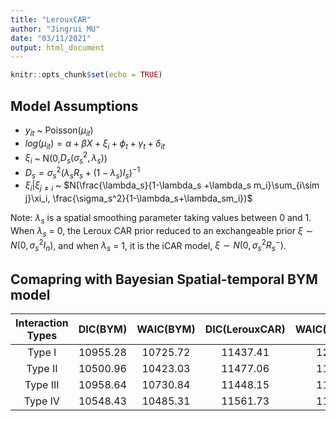 ---
title: "LerouxCAR"
author: "Jingrui MU"
date: "03/11/2021"
output: html_document
---

```{r setup, include=FALSE}
knitr::opts_chunk$set(echo = TRUE)
```

## Model Assumptions

* $y_{it}$ ~ Poisson($\mu_{it}$) 
* $log(\mu_{it}) = \alpha + \beta X+ \xi_i + \phi_t + \gamma_t + \delta_{it}$
* $\xi_i$ ~ N(0,$D_s(\sigma_s^2, \lambda_s)$)
* $D_s = \sigma_s^2(\lambda_sR_s+(1-\lambda_s)I_s)^{-1}$
* $\xi_i|\xi_{j \neq i}$ ~ $N(\frac{\lambda_s}{1-\lambda_s +\lambda_s m_i}\sum_{i\sim j}\xi_i, \frac{\sigma_s^2}{1-\lambda_s+\lambda_sm_i})$

Note: $\lambda_s$ is a spatial smoothing parameter taking values between 0 and 1. When $\lambda_s$ = 0, the Leroux CAR prior reduced to an exchangeable prior $\xi \sim N(0,\sigma_s^2I_n)$, and when $\lambda_s$ = 1, it is the iCAR model, $\xi \sim N(0,\sigma_s^2R_s^{-})$.


## Comapring with Bayesian Spatial-temporal BYM model 

| Interaction Types | DIC(BYM) | WAIC(BYM) | DIC(LerouxCAR) | WAIC(LerouxCAR) |
| :-----: | :----: | :----: | :----: | :----: |
| Type I | 10955.28 | 10725.72 |11437.41 | 12216.00|
| Type II | 10500.96 | 10423.03 | 11477.06 | 11461.53 |
| Type III | 10958.64 | 10730.84 | 11448.15 | 11238.12 |
| Type IV | 10548.43 | 10485.31 | 11561.73 | 11623.88 |

